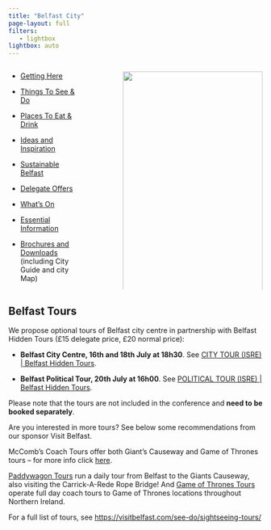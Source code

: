 ```yaml
---
title: "Belfast City"
page-layout: full
filters:
   - lightbox
lightbox: auto
---
```


::: columns
::: {.column width="30%"}
- [Getting Here](https://visitbelfast.com/plan/getting-to-belfast-travel-options/)

- [Things To See & Do](https://visitbelfast.com/see-do/)

- [Places To Eat & Drink](https://visitbelfast.com/eat-drink/)

- [Ideas and Inspiration](https://visitbelfast.com/ideas/)

- [Sustainable Belfast](https://visitbelfast.com/plan/sustainable-belfast/)

- [Delegate Offers](https://businesseventsbelfastandni.com/exclusive-delegate-offers/)

- [What's On](https://visitbelfast.com/whats-on/)

- [Essential Information](https://visitbelfast.com/plan/essential-information/)

- [Brochures and Downloads](https://visitbelfast.com/plan/brochures-and-downloads/) (including City Guide and city Map)
:::

::: {.column width="10%"}
:::

::: {.column width="60%"}

![](../images/Belfast/QUB_230522_1153.jpg){fig-alt="A View of Belfast City Hall" fig-align="center" width="100%"}
:::
:::

## Belfast Tours

We propose optional tours of Belfast city centre in partnership with Belfast Hidden Tours (£15 delegate price, £20 normal price):

- **Belfast City Centre, 16th and 18th July at 18h30**. See [CITY TOUR (ISRE) | Belfast Hidden Tours](https://www.belfasthiddentours.com/tours/experiences/city-tour-isre).

- **Belfast Political Tour, 20th July at 16h00**. See [POLITICAL TOUR (ISRE) | Belfast Hidden Tours](https://www.belfasthiddentours.com/tours/hidden-tours/political-tour-isre).

Please note that the tours are not included in the conference and **need to be booked separately**. 

Are you interested in more tours? See below some recommendations from our sponsor Visit Belfast. 

McComb's Coach Tours offer both Giant’s Causeway and Game of Thrones tours – for more info click [here](https://www.mccombscoaches.com/).

[Paddywagon Tours](https://www.paddywagontours.com/) run a daily tour from Belfast to the Giants Causeway, also visiting the Carrick-A-Rede Rope Bridge! And [Game of Thrones Tours](https://gameofthronestours.com/) operate full day coach tours to Game of Thrones locations throughout Northern Ireland.

For a full list of tours, see [https://visitbelfast.com/see-do/sightseeing-tours/](https://visitbelfast.com/see-do/sightseeing-tours/)

